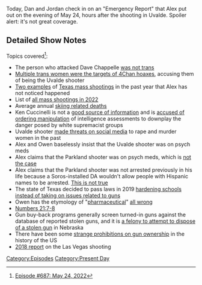 {{DEFAULTSORT:
    #_EPISODE_0687:May 24, 2022
}}{{Episode
    | title           = May 24, 2022
    | caption         = Listen to this episode on [https://knowledgefight.libsyn.com/687-may-24-2022 Libsyn] [https://open.spotify.com/episode/2wYvG0mPSw8OmL7phtIDlG Spotify], Read the [[Transcript/687: May 24, 2022|Unofficial Transcript]]
    | episodeNumber   = 687
    | length          = 02:27:59
    | airDate         = May 30, 2022
    | coverageDate    = May 24, 2022
    | episodeType     = [[:Category:Present Day|Present Day]]
    | previousEpisode = [[686: Continental Negotiations]]
    | nextEpisode     = [[688: May 25, 2022]]
}}

{{Stub}}

Today, Dan and Jordan check in on an "Emergency Report" that Alex put out on the evening of May 24, hours after the shooting in Uvalde.  Spoiler alert: it's not great coverage.

==Detailed Show Notes==

Topics covered<ref>[https://knowledgefight.com/research/2022/5/29/episode-687-may-24-2022 Episode #687: May 24, 2022]</ref>:

*The person who attacked Dave Chappelle [https://www.nbcnews.com/news/us-news/man-suspected-attacking-dave-chappelle-stage-says-show-was-triggering-rcna30057 was not trans]
*[https://mashable.com/article/trans-women-uvalde-school-shooting-disinformation Multiple trans women were the targets of 4Chan hoaxes], accusing them of being the Uvalde shooter
*[https://www.foxnews.com/us/texas-high-school-shooting-lockdown-arlington-mansfield Two examples] of [https://abc13.com/dexter-kelsey-charges-school-shooter-charged-yes-prep-southwest-houston-active-shooting/11072004/ Texas mass shootings] in the past year that Alex has not noticed happened
*List of [https://www.gunviolencearchive.org/reports/mass-shooting all mass shootings in 2022]
*Average annual [https://snowgaper.com/how-many-people-die-skiing/ skiing related deaths]
*Ken Cuccinelli is not a [https://www.nytimes.com/2020/09/09/us/politics/homeland-security-russia-trump.html good source of information] and is [https://int.nyt.com/data/documenttools/homeland-security-whistleblower/0819ec9ee29306a5/full.pdf accused of ordering manipulation] of intelligence assessments to downplay the danger posed by white supremacist groups
*Uvalde shooter [https://www.cnn.com/2022/05/27/us/yubo-app-salvador-ramos-threats-invs/index.html made threats on social media] to rape and murder women in the past
*Alex and Owen baselessly insist that the Uvalde shooter was on psych meds
*Alex claims that the Parkland shooter was on psych meds, which is [https://www.sun-sentinel.com/local/broward/parkland/florida-school-shooting/fl-school-shooting-cruz-henderson-20180523-story.html%20 not the case]
*Alex claims that the Parkland shooter was not arrested previously in his life because a Soros-installed DA wouldn't allow people with Hispanic names to be arrested. [https://www.local10.com/news/2018/05/08/nikolas-cruz-was-referred-to-discipline-in-promise-program-didnt-participate/ This is not true]
*The state of Texas decided to pass laws in 2019 [https://www.politico.com/news/2022/05/26/robb-elementary-security-didnt-stop-massacre-00035332 hardening schools] [https://apnews.com/article/6adbebfa9a74407783258855cf551239 instead of taking on issues related to guns]
*Owen has the etymology of "[https://www.etymonline.com/word/pharmaceutical pharmaceutical]" [https://www.etymonline.com/word/pharmacy all wrong]
*[https://www.biblegateway.com/passage/?search=Numbers%2021&version=KJV Numbers 21:7-8]
*Gun buy-back programs generally screen turned-in guns against the database of reported stolen guns, and it is [https://nebraskalegislature.gov/laws/statutes.php?statute=28-1212.03 a felony to attempt to dispose of a stolen gun] in Nebraska
*There have been some [https://scholarship.law.uwyo.edu/cgi/viewcontent.cgi?article=1434&context=wlr strange prohibitions on gun ownership] in the history of the US
*[https://www.lvmpd.com/en-us/Documents/1-October-FIT-Criminal-Investigative-Report-FINAL_080318.pdf 2018 report] on the Las Vegas shooting

[[Category:Episodes]]
[[Category:Present Day]]
